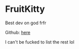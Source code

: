 # FruitKitty

Best dev on god frfr

Github: [here](https://github.com/SimpleDevMCBE)

I can't be fucked to list the rest lol